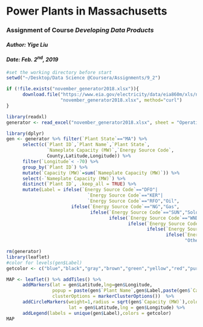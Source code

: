 # Power Plants in Massachusetts
### Assignment of Course *Developing Data Products*  
#### *Author: Yige Liu*
#### *Date: Feb. 2^nd^, 2019*  

```r
#set the working directory before start
setwd("~/Desktop/Data Science @Coursera/Assignments/9_2")

if (!file.exists("november_generator2018.xlsx")){
      download.file("https://www.eia.gov/electricity/data/eia860m/xls/november_generator2018.xlsx", 
                    "november_generator2018.xlsx", method="curl")
}

library(readxl)
generator <- read_excel("november_generator2018.xlsx", sheet = "Operating", skip = 1)

library(dplyr)
gen <- generator %>% filter(`Plant State`=="MA") %>%
      select(c(`Plant ID`,`Plant Name`,`Plant State`,
               `Nameplate Capacity (MW)`,`Energy Source Code`,
               County,Latitude,Longitude)) %>% 
      filter(`Longitude`< -70) %>%
      group_by(`Plant ID`) %>% 
      mutate(`Capacity (MW)`=sum(`Nameplate Capacity (MW)`)) %>%
      select(-`Nameplate Capacity (MW)`) %>%
      distinct(`Plant ID`, .keep_all = TRUE) %>% 
      mutate(Label = ifelse(`Energy Source Code`=="DFO"|
                              `Energy Source Code`=="KER"|
                              `Energy Source Code`=="RFO","Oil",
                        ifelse(`Energy Source Code`=="NG","Gas",
                               ifelse(`Energy Source Code`=="SUN","Solor",
                                      ifelse(`Energy Source Code`=="WND","Wind",
                                             ifelse(`Energy Source Code`=="WAT","Hydro",
                                                    ifelse(`Energy Source Code`=="NUC","Nuclear",
                                                           ifelse(`Energy Source Code`=="MWH","Storage",
                                                                  "Other"))))))))

rm(generator)
library(leaflet)
#color for levels(gen$Label)
getcolor <- c("blue","black","gray","brown","green","yellow","red","purple")

MAP <- leaflet() %>% addTiles() %>%
      addMarkers(lat = gen$Latitude,lng=gen$Longitude,
                 popup = paste(gen$`Plant Name`,gen$Label,paste(gen$`Capacity (MW)`,"MW",sep=""),sep=" - "),
                 clusterOptions = markerClusterOptions())  %>%
      addCircleMarkers(weight=1,radius = sqrt(gen$`Capacity (MW)`),color = getcolor,
                       lat = gen$Latitude,lng = gen$Longitude) %>%
      addLegend(labels = unique(gen$Label),colors = getcolor)
MAP
```
